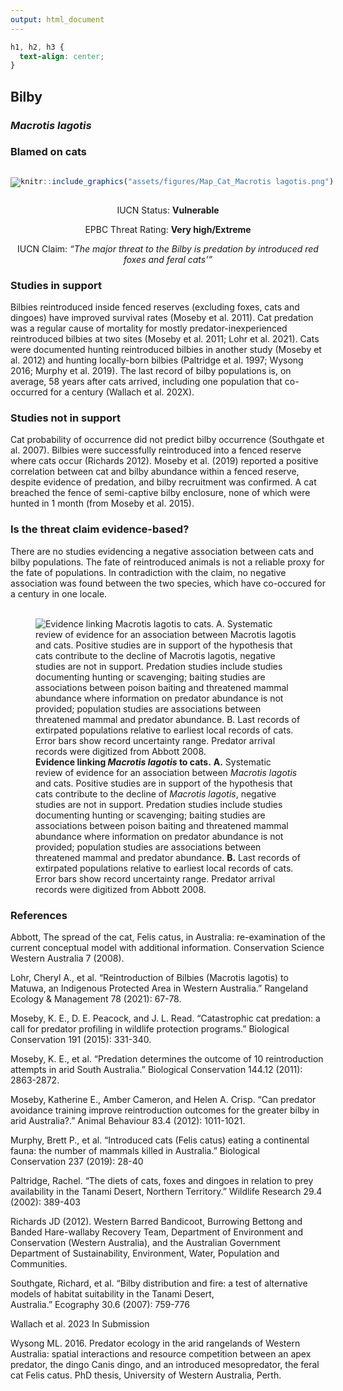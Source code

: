 ```yaml
---
output: html_document
---
```

```css
h1, h2, h3 {
  text-align: center;
}
```

## **Bilby**
### *Macrotis lagotis*
### Blamed on cats

:::: {style="display: flex;"}

[![](assets/photos/Macrotis lagotis.png)](https://www.inaturalist.org/photos/30690836?size=original)

::: {}

:::

::: {}
  ```r
  knitr::include_graphics("assets/figures/Map_Cat_Macrotis lagotis.png")
  ```
:::

::::
<center>
IUCN Status: **Vulnerable**

EPBC Threat Rating: **Very high/Extreme**

IUCN Claim: *"The major threat to the Bilby is predation by introduced red foxes and feral cats'"*

</center>

### Studies in support

Bilbies reintroduced inside fenced reserves (excluding foxes, cats and dingoes) have improved survival rates (Moseby et al. 2011). Cat predation was a regular cause of mortality for mostly predator-inexperienced reintroduced bilbies at two sites (Moseby et al. 2011; Lohr et al. 2021). Cats were documented hunting reintroduced bilbies in another study (Moseby et al. 2012) and hunting locally-born bilbies (Paltridge et al. 1997; Wysong 2016; Murphy et al. 2019). The last record of bilby populations is, on average, 58 years after cats arrived, including one population that co-occurred for a century (Wallach et al. 202X).

### Studies not in support

Cat probability of occurrence did not predict bilby occurrence (Southgate et al. 2007). Bilbies were successfully reintroduced into a fenced reserve where cats occur (Richards 2012). Moseby et al. (2019) reported a positive correlation between cat and bilby abundance within a fenced reserve, despite evidence of predation, and bilby recruitment was confirmed. A cat breached the fence of semi-captive bilby enclosure, none of which were hunted in 1 month (from Moseby et al. 2015).

### Is the threat claim evidence-based?

There are no studies evidencing a negative association between  cats and bilby populations. The fate of reintroduced animals is not a reliable proxy for the fate of populations. In contradiction with the claim, no negative association was found between the two species, which have co-occured for a century in one locale.
<br>
<br>

![**Evidence linking *Macrotis lagotis* to cats.** **A.** Systematic review of evidence for an association between *Macrotis lagotis* and cats. Positive studies are in support of the hypothesis that cats contribute to the decline of *Macrotis lagotis*, negative studies are not in support. Predation studies include studies documenting hunting or scavenging; baiting studies are associations between poison baiting and threatened mammal abundance where information on predator abundance is not provided; population studies are associations between threatened mammal and predator abundance. **B.** Last records of extirpated populations relative to earliest local records of cats. Error bars show record uncertainty range. Predator arrival records were digitized from Abbott 2008.](assets/figures/Main_Evidence_Cat_Macrotis lagotis.png)

### References

Abbott, The spread of the cat, Felis catus, in Australia: re-examination of the current conceptual model with additional information. Conservation Science Western Australia 7 (2008).

Lohr, Cheryl A., et al. "Reintroduction of Bilbies (Macrotis lagotis) to Matuwa, an Indigenous Protected Area in Western Australia." Rangeland Ecology & Management 78 (2021): 67-78.

Moseby, K. E., D. E. Peacock, and J. L. Read. "Catastrophic cat predation: a call for predator profiling in wildlife protection programs." Biological Conservation 191 (2015): 331-340.

Moseby, K. E., et al. "Predation determines the outcome of 10 reintroduction attempts in arid South Australia." Biological Conservation 144.12 (2011): 2863-2872.

Moseby, Katherine E., Amber Cameron, and Helen A. Crisp. "Can predator avoidance training improve reintroduction outcomes for the greater bilby in arid Australia?." Animal Behaviour 83.4 (2012): 1011-1021.

Murphy, Brett P., et al. "Introduced cats (Felis catus) eating a continental fauna: the number of mammals killed in Australia." Biological Conservation 237 (2019): 28-40

Paltridge, Rachel. "The diets of cats, foxes and dingoes in relation to prey availability in the Tanami Desert, Northern Territory." Wildlife Research 29.4 (2002): 389-403

Richards JD (2012). Western Barred Bandicoot, Burrowing Bettong and Banded Hare-wallaby Recovery Team, Department of Environment and Conservation (Western Australia), and the Australian Government Department of Sustainability, Environment, Water, Population and Communities.

Southgate, Richard, et al. "Bilby distribution and fire: a test of alternative models of habitat suitability in the Tanami Desert, Australia." Ecography 30.6 (2007): 759-776

Wallach et al. 2023 In Submission

Wysong ML. 2016. Predator ecology in the arid rangelands of Western Australia: spatial interactions and resource competition between an apex predator, the dingo Canis dingo, and an introduced mesopredator, the feral cat Felis catus. PhD thesis, University of Western Australia, Perth.

